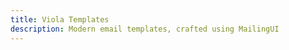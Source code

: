 ```yaml
---
title: Viola Templates
description: Modern email templates, crafted using MailingUI
---
```



<div className="pt-2">
  <Header
    tag="Premium templates"
    github="MailingUI"
    title="Viola"
    description="Coming soon! Take a sneak peak by launching our preview mode below:"
    downloadHref="https://preview.mailingui.com/preview/viola/auth_2fa"
    preview
  />
</div>